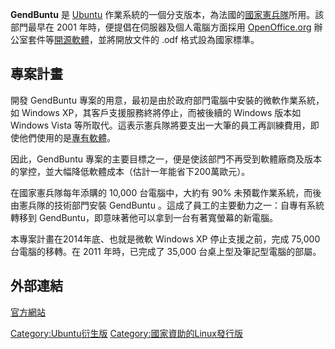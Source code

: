 {{orphan|time=2016-04-30T17:58:13+00:00}}
{{unreferenced|time=2013-11-22T00:30:25+00:00}}
'''GendBuntu''' 是 [[Ubuntu|Ubuntu]] 作業系統的一個分支版本，為法國的[[法國國家憲兵隊|國家憲兵隊]]所用。該部門最早在 2001 年時，便提倡在伺服器及個人電腦方面採用 [[OpenOffice.org|OpenOffice.org]] 辦公室套件等[[開源軟體|開源軟體]]，並將開放文件的 .odf 格式設為國家標準。

==專案計畫==
開發 GendBuntu 專案的用意，最初是由於政府部門電腦中安裝的微軟作業系統，如 Windows XP，其客戶支援服務終將停止，而被後續的 Windows 版本如 Windows Vista 等所取代。這表示憲兵隊將要支出一大筆的員工再訓練費用，即使他們使用的是[[專有軟體|專有軟體]]。

因此，GendBuntu 專案的主要目標之一，便是使該部門不再受到軟體廠商及版本的掌控，並大幅降低軟體成本（估計一年能省下200萬歐元）。

在國家憲兵隊每年添購的 10,000 台電腦中，大約有 90% 未預載作業系統，而後由憲兵隊的技術部門安裝 GendBuntu 。這成了員工的主要動力之一：自專有系統轉移到 GendBuntu，即意味著他可以拿到一台有著寬螢幕的新電腦。

本專案計畫在2014年底、也就是微軟 Windows XP 停止支援之前，完成 75,000 台電腦的移轉。在 2011 年時，已完成了 35,000 台桌上型及筆記型電腦的部屬。

==外部連結==
[http://www.gendarmerie.interieur.gouv.fr/ 官方網站]{{Wayback|url=http://www.gendarmerie.interieur.gouv.fr/ |date=20101226055256 }}

[[Category:Ubuntu衍生版|Category:Ubuntu衍生版]]
[[Category:國家資助的Linux發行版|Category:國家資助的Linux發行版]]